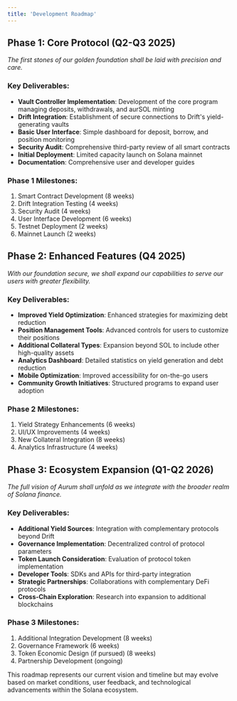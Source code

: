 ```yaml
---
title: 'Development Roadmap'
---
```


## Phase 1: Core Protocol (Q2-Q3 2025)

*The first stones of our golden foundation shall be laid with precision and care.*

### Key Deliverables:

- **Vault Controller Implementation**: Development of the core program managing deposits, withdrawals, and aurSOL minting
- **Drift Integration**: Establishment of secure connections to Drift's yield-generating vaults
- **Basic User Interface**: Simple dashboard for deposit, borrow, and position monitoring
- **Security Audit**: Comprehensive third-party review of all smart contracts
- **Initial Deployment**: Limited capacity launch on Solana mainnet
- **Documentation**: Comprehensive user and developer guides

### Phase 1 Milestones:

1. Smart Contract Development (8 weeks)
2. Drift Integration Testing (4 weeks)
3. Security Audit (4 weeks)
4. User Interface Development (6 weeks)
5. Testnet Deployment (2 weeks)
6. Mainnet Launch (2 weeks)

## Phase 2: Enhanced Features (Q4 2025)

*With our foundation secure, we shall expand our capabilities to serve our users with greater flexibility.*

### Key Deliverables:

- **Improved Yield Optimization**: Enhanced strategies for maximizing debt reduction
- **Position Management Tools**: Advanced controls for users to customize their positions
- **Additional Collateral Types**: Expansion beyond SOL to include other high-quality assets
- **Analytics Dashboard**: Detailed statistics on yield generation and debt reduction
- **Mobile Optimization**: Improved accessibility for on-the-go users
- **Community Growth Initiatives**: Structured programs to expand user adoption

### Phase 2 Milestones:

1. Yield Strategy Enhancements (6 weeks)
2. UI/UX Improvements (4 weeks)
3. New Collateral Integration (8 weeks)
4. Analytics Infrastructure (4 weeks)

## Phase 3: Ecosystem Expansion (Q1-Q2 2026)

*The full vision of Aurum shall unfold as we integrate with the broader realm of Solana finance.*

### Key Deliverables:

- **Additional Yield Sources**: Integration with complementary protocols beyond Drift
- **Governance Implementation**: Decentralized control of protocol parameters
- **Token Launch Consideration**: Evaluation of protocol token implementation
- **Developer Tools**: SDKs and APIs for third-party integration
- **Strategic Partnerships**: Collaborations with complementary DeFi protocols
- **Cross-Chain Exploration**: Research into expansion to additional blockchains

### Phase 3 Milestones:

1. Additional Integration Development (8 weeks)
2. Governance Framework (6 weeks)
3. Token Economic Design (if pursued) (8 weeks)
4. Partnership Development (ongoing)

This roadmap represents our current vision and timeline but may evolve based on market conditions, user feedback, and technological advancements within the Solana ecosystem.
